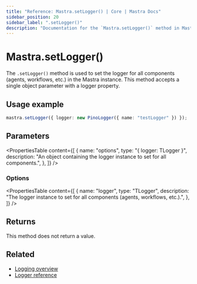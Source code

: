 ```yaml
---
title: "Reference: Mastra.setLogger() | Core | Mastra Docs"
sidebar_position: 20
sidebar_label: ".setLogger()"
description: "Documentation for the `Mastra.setLogger()` method in Mastra, which sets the logger for all components (agents, workflows, etc.)."
---
```


# Mastra.setLogger()

The `.setLogger()` method is used to set the logger for all components (agents, workflows, etc.) in the Mastra instance. This method accepts a single object parameter with a logger property.

## Usage example

```typescript copy
mastra.setLogger({ logger: new PinoLogger({ name: "testLogger" }) });
```

## Parameters

<PropertiesTable
  content={[
    {
      name: "options",
      type: "{ logger: TLogger }",
      description: "An object containing the logger instance to set for all components.",
    },
  ]}
/>

### Options

<PropertiesTable
  content={[
    {
      name: "logger",
      type: "TLogger",
      description: "The logger instance to set for all components (agents, workflows, etc.).",
    },
  ]}
/>

## Returns

This method does not return a value.

## Related

- [Logging overview](/observability/logging)
- [Logger reference](/reference/observability/logger)
